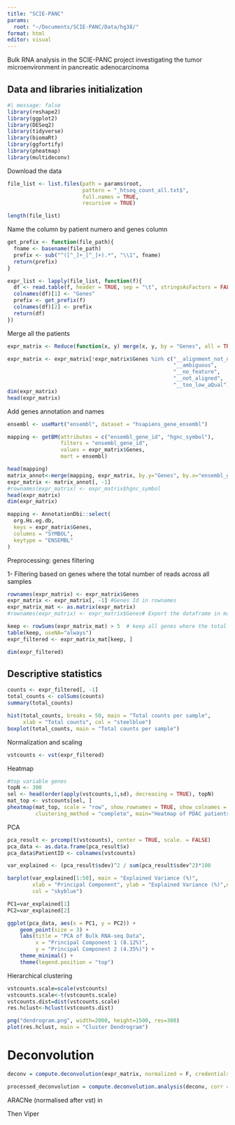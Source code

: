 ```yaml
---
title: "SCIE-PANC"
params: 
  root: "~/Documents/SCIE-PANC/Data/hg38/"
format: html
editor: visual
---
```


Bulk RNA analysis in the SCIE-PANC project investigating the tumor microenvironment in pancreatic adenocarcinoma

## Data and libraries initialization

```r
#| message: false
library(reshape2)
library(ggplot2)
library(DESeq2)
library(tidyverse)
library(biomaRt)
library(ggfortify)
library(pheatmap)
library(multideconv)
```

Download the data

```r
file_list <- list.files(path = params$root, 
                        pattern = "_htseq_count_all.txt$", 
                        full.names = TRUE, 
                        recursive = TRUE)

length(file_list)
```

Name the column by patient numero and genes column

```r
get_prefix <- function(file_path){
  fname <- basename(file_path)
  prefix <- sub("^([^_]+_[^_]+).*", "\\1", fname)
  return(prefix)
}

expr_list <- lapply(file_list, function(f){
  df <- read.table(f, header = TRUE, sep = "\t", stringsAsFactors = FALSE)
  colnames(df)[1] <- "Genes"
  prefix <- get_prefix(f)
  colnames(df)[2] <- prefix
  return(df)
})
```

Merge all the patients

```r
expr_matrix <- Reduce(function(x, y) merge(x, y, by = "Genes", all = TRUE), expr_list)
```

```r
expr_matrix <- expr_matrix[!expr_matrix$Genes %in% c("__alignment_not_unique",
                                                     "__ambiguous",
                                                     "__no_feature",
                                                     "__not_aligned",
                                                     "__too_low_aQual"), ]
dim(expr_matrix)
head(expr_matrix)
```

Add genes annotation and names

```r
ensembl <- useMart("ensembl", dataset = "hsapiens_gene_ensembl")

mapping <- getBM(attributes = c("ensembl_gene_id", "hgnc_symbol"),
                 filters = "ensembl_gene_id",
                 values = expr_matrix$Genes,
                 mart = ensembl)

head(mapping)
matrix_annot<-merge(mapping, expr_matrix, by.y="Genes", by.x="ensembl_gene_id")
expr_matrix <- matrix_annot[, -1]
#rownames(expr_matrix) <- expr_matrix$hgnc_symbol
head(expr_matrix)
dim(expr_matrix)
```

```r
mapping <- AnnotationDbi::select(
  org.Hs.eg.db,
  keys = expr_matrix$Genes,
  columns = "SYMBOL",
  keytype = "ENSEMBL"
)
```

Preprocessing: genes filtering

1- Filtering based on genes where the total number of reads across all samples

```r
rownames(expr_matrix) <- expr_matrix$Genes
expr_matrix <- expr_matrix[, -1] #Genes Id in rownames
expr_matrix_mat <- as.matrix(expr_matrix)
#rownames(expr_matrix) <- expr_matrix$Genes# Export the dataframe in matrix        

keep <- rowSums(expr_matrix_mat) > 5  # keep all genes where the total number of reads across all samples is greater than 5
table(keep, useNA="always") 
expr_filtered <- expr_matrix_mat[keep, ]

dim(expr_filtered) 
```

## Descriptive statistics

```r
counts <- expr_filtered[, -1]
total_counts <- colSums(counts)
summary(total_counts)

hist(total_counts, breaks = 50, main = "Total counts per sample",
     xlab = "Total counts", col = "steelblue")
boxplot(total_counts, main = "Total counts per sample")
```

Normalization and scaling

```r
vstcounts <- vst(expr_filtered)
```

Heatmap

```r
#top variable genes
topN <- 300
sel <- head(order(apply(vstcounts,1,sd), decreasing = TRUE), topN)
mat_top <- vstcounts[sel, ]
pheatmap(mat_top, scale = "row", show_rownames = TRUE, show_colnames = FALSE,
         clustering_method = "complete", main="Heatmap of PDAC patients on top 300 genes")
```

PCA

```r
pca_result <- prcomp(t(vstcounts), center = TRUE, scale. = FALSE)  
pca_data <- as.data.frame(pca_result$x)
pca_data$PatientID <- colnames(vstcounts)
```

```r
var_explained <- (pca_result$sdev)^2 / sum(pca_result$sdev^2)*100

barplot(var_explained[1:50], main = "Explained Variance (%)",
        xlab = "Principal Component", ylab = "Explained Variance (%)",names.arg = 1:50,
        col = "skyblue")
```

```r
PC1=var_explained[1]
PC2=var_explained[2]

ggplot(pca_data, aes(x = PC1, y = PC2)) +
    geom_point(size = 3) +
    labs(title = "PCA of Bulk RNA-seq Data",
         x = "Principal Component 1 (8.12%)",
         y = "Principal Component 2 (4.35%)") +
    theme_minimal() +
    theme(legend.position = "top")
```

Hierarchical clustering

```r
vstcounts.scale=scale(vstcounts)
vstcounts.scale<-t(vstcounts.scale)
vstcounts.dist=dist(vstcounts.scale)
res.hclust<-hclust(vstcounts.dist)

png("dendrogram.png", width=2000, height=1500, res=300)
plot(res.hclust, main = "Cluster Dendrogram")

```

# Deconvolution

```r
deconv = compute.deconvolution(expr_matrix, normalized = F, credentials.mail = "augustine.blancboekholt@etu.toulouse-inp.fr", credentials.token = "", file_name = "Deconv_scie-panc") 
```

```r
processed_deconvolution = compute.deconvolution.analysis(deconv, corr = 0.7, seed = 123, return = T, file_name="deconv_subsgroups")
```

ARACNe (normalised after vst) in

Then Viper
